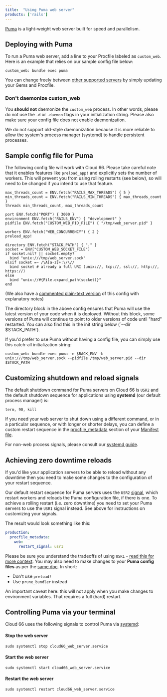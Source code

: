 ```yaml
---
title:  "Using Puma web server"
products: ['rails']
---
```


[Puma](https://puma.io/) is a light-weight web server built for speed and parallelism. 

## Deploying with Puma

To run a Puma web server, add a line to your Procfile labeled as `custom_web`. Here is an example that relies on our sample config file below:

```shell
custom_web: bundle exec puma
```

You can change freely between [other supported servers](/docs/servers/custom-web-servers) by simply updating your Gems and Procfile.

### Don't daemonize custom_web

You **should not** daemonize the `custom_web` process. In other words, please do not use the `-d` or `-daemon` flags in your initialization string. Please also make sure your config file does not enable daemonization.

We do not support old-style daemonization because it is more reliable to allow the system's process manager (systemd) to handle persistent processes.

## Sample config file for Puma

The following config file will work with Cloud 66. Please take careful note that it enables features like `preload_app!` and explicitly sets the number of workers. This will prevent you from using rolling restarts (see below), so will need to be changed if you intend to use that feature. 

```shell
max_threads_count = ENV.fetch("RAILS_MAX_THREADS") { 5 }
min_threads_count = ENV.fetch("RAILS_MIN_THREADS") { max_threads_count }
threads min_threads_count, max_threads_count

port ENV.fetch("PORT") { 3000 }
environment ENV.fetch("RAILS_ENV") { "development" }
pidfile ENV.fetch("CUSTOM_WEB_PID_FILE") { "/tmp/web_server.pid" }

workers ENV.fetch("WEB_CONCURRENCY") { 2 }
preload_app!

directory ENV.fetch("STACK_PATH") { "." }
socket = ENV["CUSTOM_WEB_SOCKET_FILE"]
if socket.nil? || socket.empty?
  bind "unix:///tmp/web_server.sock"
elsif socket =~ /\A[a-z]+:\/\//
  bind socket # already a full URI (unix://, tcp://, ssl://, http://, https://)
else
  bind "unix://#{File.expand_path(socket)}"
end
```

(We also have a [commented plain-text version](/puma-config.txt) of this config with explanatory notes)

<Callout type="info" title="What does the directory block do?">
The directory block in the above config ensures that Puma will use the latest version of your code when it is deployed. Without this block, some versions of Puma will continue to point to older versions of code until "hard" restarted. You can also find this in the init string below (`--dir $STACK_PATH`).
</Callout>

If you'd prefer to use Puma without having a config file, you can simply use this catch-all initialization string:

```shell
custom_web: bundle exec puma -e $RACK_ENV -b unix:///tmp/web_server.sock --pidfile /tmp/web_server.pid --dir $STACK_PATH
```

## Customizing shutdown and reload signals

The default shutdown command for Puma servers on Cloud 66 is `USR2` and the default shutdown sequence for applications using **systemd** (our default process manager) is:

```terminal
term, 90, kill
```

If you need your web server to shut down using a different command, or in a particular sequence, or with longer or shorter delays, you can define a custom restart sequence in the [procfile_metadata](/docs/manifest/building-a-manifest-file#processes) section of your [Manifest file](/docs/manifest/building-a-manifest-file#manifest-tutorial).

For non-web process signals, please consult our [systemd guide](/docs/servers/systemd#process-signals).

## Achieving zero downtime reloads

If you'd like your application servers to be able to reload without any downtime then you need to make some changes to the configuration of your restart sequence.

Our default restart sequence for Puma servers uses the `USR2` [signal](https://github.com/puma/puma/blob/master/docs/signals.md#puma-signals), which restart workers and reloads the Puma configuration file, if there is one. To achieve a rolling restart (i.e. zero downtime) you need to set your Puma servers to use the `USR1` signal instead. See above for instructions on customizing your signals. 

The result would look something like this:

```yaml
production:
  procfile_metadata:
    web:
      restart_signal: usr1
```

Please be sure you understand the tradeoffs of using `USR1` - [read this for more context](https://github.com/puma/puma/blob/master/docs/deployment.md#restarting). You may also need to make changes to your **Puma config files** as per the [same doc](https://github.com/puma/puma/blob/master/docs/deployment.md#restarting). In short:

- Don't use `preload!`
- Use `prune_bundler` instead

<Callout type="info" title="Does not apply to env_vars">
An important caveat here: this will not apply when you make changes to environment variables. That requires a full (hard) restart.
</Callout>

## Controlling Puma via your terminal

Cloud 66 uses the following signals to control Puma via [systemd](/docs/servers/systemd):

#### Stop the web server
```shell
sudo systemctl stop cloud66_web_server.service
```

#### Start the web server

```shell
sudo systemctl start cloud66_web_server.service
```

#### Restart the web server

```shell
sudo systemctl restart cloud66_web_server.service
```

